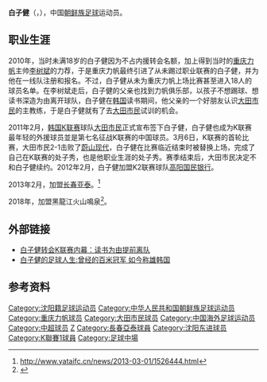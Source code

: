 {{Football player infobox
| playername = 白子健<br>백자건
| fullname = 白子健
| englishfullname = 
| countryofbirth = {{CHN}}
| cityofbirth = [[辽宁|辽宁]][[沈阳|沈阳]]
| dateofbirth = {{birth date and age|1992|10|16}}
| height = {{height|m=1.75}}
| position = 中场
| currentclub = [[沈阳东进|沈阳东进]]
| clubnumber = 
| youthyears = 
| youthclubs = 
| years = 2010年<br>2011年<br>2012年<br>2013年<br>2016-
| clubs = [[重庆力帆|重庆力帆]]<br>[[大田市民|大田市民]]<br>[[高阳国民银行|高阳国民银行]]<br>[[长春亚泰|长春亚泰]]<br>[[沈阳东进|沈阳东进]]
| caps(goals) = 0 (0)<br> 9 (0)<br> 5 (0)<br> 1 (0)
| nationalyears = 
| nationalteam = 
| nationalcaps(goals) =
| pcupdate = 2011年3月21日|
| ntupdate =  |
|}}

'''白子健'''（{{kor|백자건}}，{{bd|1992年|10月16日|||}}），中国[[朝鲜族|朝鲜族]][[足球|足球]]运动员。

==职业生涯==
2010年，当时未满18岁的白子健因为不占内援转会名额，加上得到当时的[[重庆力帆|重庆力帆]]主帅[[李树斌|李树斌]]的力荐，于是重庆力帆最终引进了从未踢过职业联赛的白子健，并为他在一线队注册和报名。不过，白子健从未为重庆力帆上场比赛甚至进入18人的球员名单。在李树斌走后，白子健的父亲也找到力帆俱乐部，以孩子不想踢球、想读书深造为由离开球队，白子健在[[韩国|韩国]]读书期间，他父亲的一个好朋友认识[[大田市民|大田市民]]的主教练，于是白子健就有了去[[大田市民|大田市民]]试训的机会。

2011年2月，[[韩国|韩国]][[K联赛|K联赛]]球队[[大田市民|大田市民]]正式宣布签下白子健，白子健也成为K联赛最年轻的外援球员並是第七名征战K联赛的中国球员。3月6日，K联赛的首轮比赛，大田市民2-1击败了[[蔚山现代|蔚山现代]]，白子健在比赛临近结束时被替换上场，完成了自己在K联赛的处子秀，也是他职业生涯的处子秀。赛季结束后，大田市民决定不和白子健续约。2012年2月，白子健加盟K2联赛球队[[高阳国民银行|高阳国民银行]]。

2013年2月，加盟[[长春亚泰|长春亚泰]]。<ref>http://www.yataifc.cn/news/2013-03-01/1526444.html{{dead link|date=2018年3月 |bot=InternetArchiveBot |fix-attempted=yes }}</ref>

2018年，加盟黑龍江火山鳴泉<ref>{{Cite web|url=http://www.zhuanhui5.com/a/zuqiuzhuanhui/zhongjiazhuanhui/2018/0301/20257.html|title=黑龙江火山鸣泉官方宣布前卫白子健正式加盟|date=2018-03-01|accessdate=2019-04-03|publisher=足球轉會網|language=zh-hans|archive-date=2019-04-02|archive-url=https://web.archive.org/web/20190402222444/http://www.zhuanhui5.com/a/zuqiuzhuanhui/zhongjiazhuanhui/2018/0301/20257.html|dead-url=no}}</ref>。
==外部链接==
* [http://www.5bwin.com/cms/jingcaifenxi/jingcaizuqiu/133565.html 白子健转会K联赛内幕：读书为由提前离队]
* [http://news.ifeng.com/sports/gnzq/detail_2011_03/07/5010048_0.shtml 白子健的足球人生:曾经的百米冠军 如今称雄韩国]

== 参考资料 ==
{{reflist}}

{{2010年中超分类名单重庆}}
{{2013年中超分类名单长春}}
{{2016年中乙分类名单沈阳东进}}
{{2017年中乙分类名单沈阳东进}}
{{2018年中甲分类名单黑龙江}}

{{DEFAULTSORT:Bai Zijian}}
[[Category:沈阳籍足球运动员|Category:沈阳籍足球运动员]]
[[Category:中华人民共和国朝鲜族足球运动员|Category:中华人民共和国朝鲜族足球运动员]]
[[Category:重庆力帆球员|Category:重庆力帆球员]]
[[Category:大田市民球员|Category:大田市民球员]]
[[Category:中国海外足球运动员|Category:中国海外足球运动员]]
[[Category:中超球员|Category:中超球员]]
[[Category:白姓|Z]]
[[Category:長春亞泰球員|Category:長春亞泰球員]]
[[Category:沈阳东进球员|Category:沈阳东进球员]]
[[Category:K聯賽1球員|Category:K聯賽1球員]]
[[Category:足球中場|Category:足球中場]]